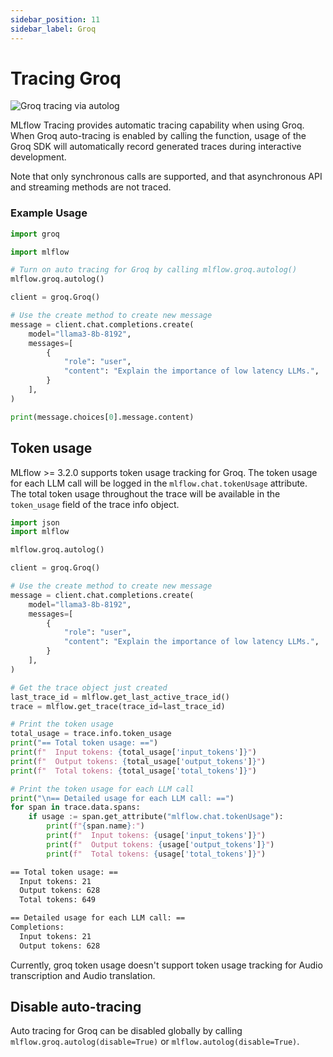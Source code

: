 ```yaml
---
sidebar_position: 11
sidebar_label: Groq
---
```



# Tracing Groq

![Groq tracing via autolog](/images/llms/groq/groq-tracing.png)

MLflow Tracing provides automatic tracing capability when using Groq.
When Groq auto-tracing is enabled by calling the <APILink fn="mlflow.groq.autolog" /> function,
usage of the Groq SDK will automatically record generated traces during interactive development.

Note that only synchronous calls are supported, and that asynchronous API and streaming methods are not traced.

### Example Usage

```python
import groq

import mlflow

# Turn on auto tracing for Groq by calling mlflow.groq.autolog()
mlflow.groq.autolog()

client = groq.Groq()

# Use the create method to create new message
message = client.chat.completions.create(
    model="llama3-8b-8192",
    messages=[
        {
            "role": "user",
            "content": "Explain the importance of low latency LLMs.",
        }
    ],
)

print(message.choices[0].message.content)
```

## Token usage

MLflow >= 3.2.0 supports token usage tracking for Groq. The token usage for each LLM call will be logged in the `mlflow.chat.tokenUsage` attribute. The total token usage throughout the trace will be
available in the `token_usage` field of the trace info object.


```python
import json
import mlflow

mlflow.groq.autolog()

client = groq.Groq()

# Use the create method to create new message
message = client.chat.completions.create(
    model="llama3-8b-8192",
    messages=[
        {
            "role": "user",
            "content": "Explain the importance of low latency LLMs.",
        }
    ],
)

# Get the trace object just created
last_trace_id = mlflow.get_last_active_trace_id()
trace = mlflow.get_trace(trace_id=last_trace_id)

# Print the token usage
total_usage = trace.info.token_usage
print("== Total token usage: ==")
print(f"  Input tokens: {total_usage['input_tokens']}")
print(f"  Output tokens: {total_usage['output_tokens']}")
print(f"  Total tokens: {total_usage['total_tokens']}")

# Print the token usage for each LLM call
print("\n== Detailed usage for each LLM call: ==")
for span in trace.data.spans:
    if usage := span.get_attribute("mlflow.chat.tokenUsage"):
        print(f"{span.name}:")
        print(f"  Input tokens: {usage['input_tokens']}")
        print(f"  Output tokens: {usage['output_tokens']}")
        print(f"  Total tokens: {usage['total_tokens']}")
```

```bash
== Total token usage: ==
  Input tokens: 21
  Output tokens: 628
  Total tokens: 649

== Detailed usage for each LLM call: ==
Completions:
  Input tokens: 21
  Output tokens: 628
```


Currently, groq token usage doesn't support token usage tracking for Audio transcription and Audio translation.

## Disable auto-tracing

Auto tracing for Groq can be disabled globally by calling `mlflow.groq.autolog(disable=True)` or `mlflow.autolog(disable=True)`.